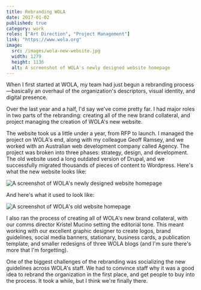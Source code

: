 ```yaml
---
title: Rebranding WOLA
date: 2017-01-02
published: true
category: work
roles: ["Art Direction", "Project Management"]
link: "https://www.wola.org"
image:
  src: /images/wola-new-website.jpg
  width: 1279
  height: 1136
  alt: A screenshot of WOLA's newly designed website homepage
---
```


When I first started at WOLA, my team had just begun a rebranding process—basically an overhaul of the organization's descriptors, visual identity, and digital presence.

Over the last year and a half, I'd say we've come pretty far. I had major roles in two parts of the rebranding: creating all of the new brand collateral, and project managing the creation of WOLA's new website.

The website took us a little under a year, from RFP to launch. I managed the project on WOLA's end, along with my colleague Geoff Ramsey, and we worked with an Australian web development company called Agency. The project was broken into three phases: strategy, design, and development. The old website used a long outdated version of Drupal, and we successfully migrated thousands of pieces of content to Wordpress. Here's what the new website looks like:

<Image
  src="/images/wola-new-website.jpg"
  width={1279}
  height={1136}
  alt="A screenshot of WOLA's newly designed website homepage"
/>

And here's what it used to look like:

<Image
  src="/images/wola-old-website.png"
  width={1024}
  height={667}
  alt="A screenshot of WOLA's old website homepage"
/>

I also ran the process of creating all of WOLA's new brand collateral, with our comms director Kristel Mucino setting the editorial tone. This meant working with our excellent graphic designer to create logos, brand guidelines, social media banners, stationary, business cards, a publication template, and smaller redesigns of three WOLA blogs (and I'm sure there's more that I'm forgetting).

One of the biggest challenges of the rebranding was socializing the new guidelines across WOLA's staff. We had to convince staff why it was a good idea to rebrand the organization in the first place, and get people to buy into the process. It took a while, but I think we're finally there.
